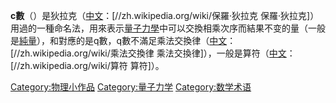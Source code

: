 {{multiple issues|
{{cleanup-jargon|time=2016-10-01T16:41:04+00:00}}
{{expand|time=2016-10-01T16:41:04+00:00}}
{{unreferenced|time=2016-10-01T16:41:04+00:00}}
}}
'''c數'''（{{Lang-en|'''c-number'''}}）是<span class="ilh-all"><span class="ilh-page">狄拉克</span><span class="noprint ilh-comment">（<span class="ilh-lang">[[汉语|中文]]</span><span class="ilh-colon">：</span><span class="ilh-link">[//zh.wikipedia.org/wiki/保羅·狄拉克 <span dir="auto" lang="zh">保羅·狄拉克</span>]</span>）</span></span><span class="ilh-all"></span>用過的一種命名法，用來表示[[量子力学|量子力學]]中可以交換相乘次序而結果不变的量（一般是[[标量|純量]]），和對應的是q數，q數不滿足<span class="ilh-all"><span class="ilh-page">乘法交換律</span><span class="noprint ilh-comment">（<span class="ilh-lang">[[汉语|中文]]</span><span class="ilh-colon">：</span><span class="ilh-link">[//zh.wikipedia.org/wiki/乘法交換律 <span dir="auto" lang="zh">乘法交換律</span>]</span>）</span></span><span class="ilh-all"></span>，一般是<span class="ilh-all"><span class="ilh-page">算符</span><span class="noprint ilh-comment">（<span class="ilh-lang">[[汉语|中文]]</span><span class="ilh-colon">：</span><span class="ilh-link">[//zh.wikipedia.org/wiki/算符 <span dir="auto" lang="zh">算符</span>]</span>）</span></span><span class="ilh-all"></span>。

[[Category:物理小作品|Category:物理小作品]]
[[Category:量子力学|Category:量子力学]]
[[Category:数学术语|Category:数学术语]]